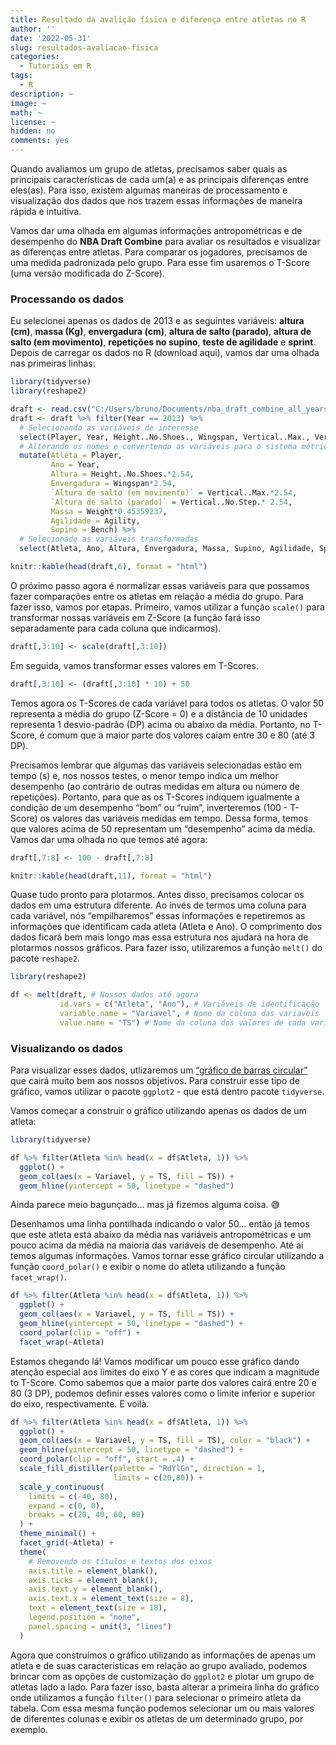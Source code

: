 ```yaml
---
title: Resultado da avalição física e diferença entre atletas no R
author: ''
date: '2022-05-31'
slug: resultados-avaliacao-fisica
categories:
  - Tutoriais em R
tags:
  - R
description: ~
image: ~
math: ~
license: ~
hidden: no
comments: yes
---
```


Quando avaliamos um grupo de atletas, precisamos saber quais as principais características de cada um(a) e as principais diferenças entre eles(as). Para isso, existem algumas maneiras de processamento e visualização dos dados que nos trazem essas informações de maneira rápida e intuitiva. 

Vamos dar uma olhada em algumas informações antropométricas e de desempenho do **NBA Draft Combine** para avaliar os resultados e visualizar as diferenças entre atletas. Para comparar os jogadores, precisamos de uma medida padronizada pelo grupo. Para esse fim usaremos o T-Score (uma versão modificada do Z-Score).

### Processando os dados

Eu selecionei apenas os dados de 2013 e as seguintes variáveis: **altura (cm)**, **massa (Kg)**, **envergadura (cm)**, **altura de salto (parado)**, **altura de salto (em movimento)**, **repetições no supino**, **teste de agilidade** e **sprint**. Depois de carregar os dados no R (download aqui), vamos dar uma olhada nas primeiras linhas:

```r

library(tidyverse)
library(reshape2)

draft <- read.csv("C:/Users/bruno/Documents/nba_draft_combine_all_years.csv")
draft <- draft %>% filter(Year == 2013) %>%
  # Selecionando as variáveis de interesse
  select(Player, Year, Height..No.Shoes., Wingspan, Vertical..Max., Vertical..No.Step., Weight, Bench, Agility, Sprint) %>%
  # Alterando os nomes e convertendo as variáveis para o sistema métrico
  mutate(Atleta = Player,
         Ano = Year,
         Altura = Height..No.Shoes.*2.54,
         Envergadura = Wingspan*2.54,
         `Altura de salto (em movimento)` = Vertical..Max.*2.54,
         `Altura de salto (parado)` = Vertical..No.Step.* 2.54,
         Massa = Weight*0.45359237,
         Agilidade = Agility,
         Supino = Bench) %>%
  # Selecionado as variáveis transformadas
  select(Atleta, Ano, Altura, Envergadura, Massa, Supino, Agilidade, Sprint, `Altura de salto (em movimento)`, `Altura de salto (parado)`)
```

```r
knitr::kable(head(draft,6), format = "html")
```

O próximo passo agora é normalizar essas variáveis para que possamos fazer comparações entre os atletas em relação a média do grupo. Para fazer isso, vamos por etapas. Primeiro, vamos utilizar a função `scale()` para transformar nossas variáveis em Z-Score (a função fará isso separadamente para cada coluna que indicarmos).

```r
draft[,3:10] <- scale(draft[,3:10])
```

Em seguida, vamos transformar esses valores em T-Scores.

```r
draft[,3:10] <- (draft[,3:10] * 10) + 50
```

Temos agora os T-Scores de cada variável para todos os atletas. O valor 50 representa a média do grupo (Z-Score = 0) e a distância de 10 unidades representa 1 desvio-padrão (DP) acima ou abaixo da média. Portanto, no T-Score, é comum que a maior parte dos valores caiam entre 30 e 80 (até 3 DP).

Precisamos lembrar que algumas das variáveis selecionadas estão em tempo (s) e, nos nossos testes, o menor tempo indica um melhor desempenho (ao contrário de outras medidas em altura ou número de repetições). Portanto, para que as os T-Scores indiquem igualmente a condição de um desempenho "bom" ou "ruim", inverteremos (100 - T-Score) os valores das variáveis medidas em tempo. Dessa forma, temos que valores acima de 50 representam um "desempenho" acima da média. Vamos dar uma olhada no que temos até agora:

```r
draft[,7:8] <- 100 - draft[,7:8]
```

```r
knitr::kable(head(draft,11), format = "html")
```

Quase tudo pronto para plotarmos. Antes disso, precisamos colocar os dados em uma estrutura diferente. Ao invés de termos uma coluna para cada variável, nós "empilharemos" essas informações e repetiremos as informações que identificam cada atleta (Atleta e Ano). O comprimento dos dados ficará bem mais longo mas essa estrutura nos ajudará na hora de plotarmos nossos gráficos. Para fazer isso, utilizaremos a função `melt()` do pacote `reshape2`.

```r
library(reshape2)

df <- melt(draft, # Nossos dados até agora
           id.vars = c("Atleta", "Ano"), # Variáveis de identificação
           variable.name = "Variavel", # Nome da coluna das variaveis
           value.name = "TS") # Nome da coluna dos valores de cada variavel
```

### Visualizando os dados

Para visualizar esses dados, utlizaremos um ["gráfico de barras circular"](https://r-graph-gallery.com/web-circular-barplot-with-R-and-ggplot2.html) que cairá muito bem aos nossos objetivos. Para construir esse tipo de gráfico, vamos utilizar o pacote `ggplot2` - que está dentro pacote `tidyverse`.

Vamos começar a construir o gráfico utilizando apenas os dados de um atleta:

```r
library(tidyverse)

df %>% filter(Atleta %in% head(x = df$Atleta, 1)) %>%
  ggplot() +
  geom_col(aes(x = Variavel, y = TS, fill = TS)) +
  geom_hline(yintercept = 50, linetype = "dashed")
```

Ainda parece meio bagunçado... mas já fizemos alguma coisa. 😅

Desenhamos uma linha pontilhada indicando o valor 50... então já temos que este atleta está abaixo da média nas variáveis antropométricas e um pouco acima da média na maioria das variáveis de desempenho. Até aí temos algumas informações. Vamos tornar esse gráfico circular utilizando a função `coord_polar()` e exibir o nome do atleta utilizando a função `facet_wrap()`.

```r

df %>% filter(Atleta %in% head(x = df$Atleta, 1)) %>%
  ggplot() +
  geom_col(aes(x = Variavel, y = TS, fill = TS)) +
  geom_hline(yintercept = 50, linetype = "dashed") +
  coord_polar(clip = "off") +
  facet_wrap(~Atleta)
```

Estamos chegando lá! Vamos modificar um pouco esse gráfico dando atenção especial aos limites do eixo Y e as cores que indicam a magnitude to T-Score. Como sabemos que a maior parte dos valores cairá entre 20 e 80 (3 DP), podemos definir esses valores como o limite inferior e superior do eixo, respectivamente. E voilà.

```r
df %>% filter(Atleta %in% head(x = df$Atleta, 1)) %>%
  ggplot() +
  geom_col(aes(x = Variavel, y = TS, fill = TS), color = "black") +
  geom_hline(yintercept = 50, linetype = "dashed") +
  coord_polar(clip = "off", start = .4) +
  scale_fill_distiller(palette = "RdYlGn", direction = 1,
                       limits = c(20,80)) +
  scale_y_continuous(
    limits = c(-40, 80),
    expand = c(0, 0),
    breaks = c(20, 40, 60, 80)
  ) + 
  theme_minimal() +
  facet_grid(~Atleta) +
  theme(
    # Removendo os títulos e textos dos eixos
    axis.title = element_blank(),
    axis.ticks = element_blank(),
    axis.text.y = element_blank(),
    axis.text.x = element_text(size = 8),
    text = element_text(size = 18),
    legend.position = "none",
    panel.spacing = unit(3, "lines")
  )
```

Agora que construímos o gráfico utilizando as informações de apenas um atleta e de suas características em relação ao grupo avaliado, podemos brincar com as opções de customização do `ggplot2` e plotar um grupo de atletas lado a lado. Para fazer isso, basta alterar a primeira linha do gráfico onde utilizamos a função `filter()` para selecionar o primeiro atleta da tabela. Com essa mesma função podemos selecionar um ou mais valores de diferentes colunas e exibir os atletas de um determinado grupo, por exemplo.
